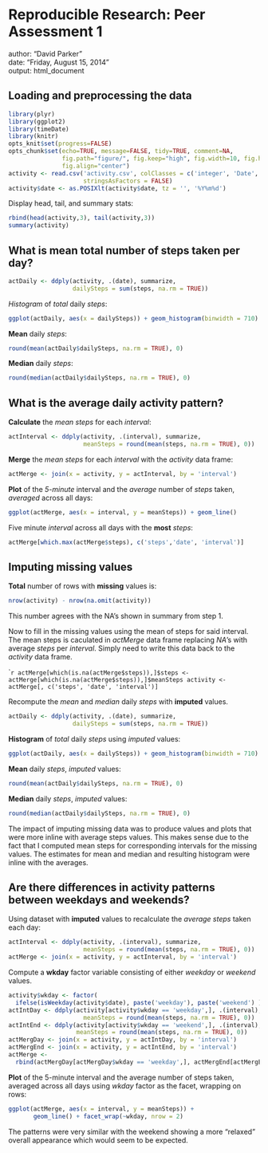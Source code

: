# Reproducible Research: Peer Assessment 1
author: "David Parker"  
date: "Friday, August 15, 2014"  
output: html_document  

## Loading and preprocessing the data
```r
library(plyr)
library(ggplot2)
library(timeDate)
library(knitr)
opts_knit$set(progress=FALSE)
opts_chunk$set(echo=TRUE, message=FALSE, tidy=TRUE, comment=NA,
               fig.path="figure/", fig.keep="high", fig.width=10, fig.height=6,
               fig.align="center")
activity <- read.csv('activity.csv', colClasses = c('integer', 'Date', 'integer'), 
                     stringsAsFactors = FALSE)
activity$date <- as.POSIXlt(activity$date, tz = '', '%Y%m%d')
```

Display head, tail, and summary stats:  
```r
rbind(head(activity,3), tail(activity,3))
summary(activity)
```


## What is mean total number of steps taken per day?
```r
actDaily <- ddply(activity, .(date), summarize, 
                  dailySteps = sum(steps, na.rm = TRUE))
```

*Histogram* of *total* daily *steps*:  
```r
ggplot(actDaily, aes(x = dailySteps)) + geom_histogram(binwidth = 710)
```

**Mean** daily *steps*:  
```r
round(mean(actDaily$dailySteps, na.rm = TRUE), 0)
```

**Median** daily *steps*:  
```r
round(median(actDaily$dailySteps, na.rm = TRUE), 0)
```


## What is the average daily activity pattern?  

**Calculate** the *mean* *steps* for each *interval*:  
```r
actInterval <- ddply(activity, .(interval), summarize, 
                     meanSteps = round(mean(steps, na.rm = TRUE), 0))
```

**Merge** the *mean* *steps* for each *interval* with the *activity* data frame:  
```r
actMerge <- join(x = activity, y = actInterval, by = 'interval')
```

**Plot** of the *5-minute* interval and the *average* number of *steps* taken, *averaged* across all  days:  
```r
ggplot(actMerge, aes(x = interval, y = meanSteps)) + geom_line()
```

Five minute *interval* across all days with the **most** *steps*:  
```r
actMerge[which.max(actMerge$steps), c('steps','date', 'interval')]
```


## Imputing missing values  

**Total** number of rows with **missing** values is:  
```r
nrow(activity) - nrow(na.omit(activity))
```  
This number agrees with the NA's shown in summary from step 1.  

Now to fill in the missing values using the mean of steps for said interval.  
The mean steps is caculated in *actMerge* data frame replacing *NA*'s with average *steps* per *interval*. Simply need to write this data back to the *activity* data frame.  

````r
actMerge[which(is.na(actMerge$steps)),]$steps <- 
 actMerge[which(is.na(actMerge$steps)),]$meanSteps
activity <- actMerge[, c('steps', 'date', 'interval')]
```

Recompute the *mean* and *median* daily *steps* with **imputed** values.  
```r
actDaily <- ddply(activity, .(date), summarize, 
                  dailySteps = sum(steps, na.rm = TRUE))
```

**Histogram** of *total* daily *steps* using *imputed* values:  
```r
ggplot(actDaily, aes(x = dailySteps)) + geom_histogram(binwidth = 710)
```


**Mean** daily *steps*, *imputed* values:  
```r
round(mean(actDaily$dailySteps, na.rm = TRUE), 0)
```

**Median** daily *steps*, *imputed* values:  
```r
round(median(actDaily$dailySteps, na.rm = TRUE), 0)
```

The impact of imputing missing data was to produce values and plots that were more inline with average steps values. This makes sense due to the fact that I computed mean steps for corresponding intervals for the missing values. The estimates for mean and median and resulting histogram were inline with the averages.  

## Are there differences in activity patterns between weekdays and weekends?  

Using dataset with **imputed** values to recalculate the *average steps* taken each day:  
```r
actInterval <- ddply(activity, .(interval), summarize, 
                     meanSteps = round(mean(steps, na.rm = TRUE), 0))
actMerge <- join(x = activity, y = actInterval, by = 'interval')
```



Compute a **wkday** factor variable consisting of either *weekday* or *weekend* values.  
```r
activity$wkday <- factor(
  ifelse(isWeekday(activity$date), paste('weekday'), paste('weekend') ))
actIntDay <- ddply(activity[activity$wkday == 'weekday',], .(interval), summarize, 
                     meanSteps = round(mean(steps, na.rm = TRUE), 0))
actIntEnd <- ddply(activity[activity$wkday == 'weekend',], .(interval), summarize, 
                   meanSteps = round(mean(steps, na.rm = TRUE), 0))
actMergDay <- join(x = activity, y = actIntDay, by = 'interval')
actMergEnd <- join(x = activity, y = actIntEnd, by = 'interval')
actMerge <- 
  rbind(actMergDay[actMergDay$wkday == 'weekday',], actMergEnd[actMergEnd$wkday == 'weekend',])
```  

**Plot** of the 5-minute interval and the average number of steps taken, averaged across all days  using *wkday* factor as the facet, wrapping on rows:  
```r
ggplot(actMerge, aes(x = interval, y = meanSteps)) + 
       geom_line() + facet_wrap(~wkday, nrow = 2)
```  
  
The patterns were very similar with the weekend showing a more "relaxed" overall appearance which would seem to be expected.  